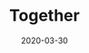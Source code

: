 ---
slug: "/together"
cover: "./together_1.jpg"
date: "2020-03-30"
title: "Together"
areas:
  - Just pick me up and never let me go. We don't need much as long as we're together, together, together.
---